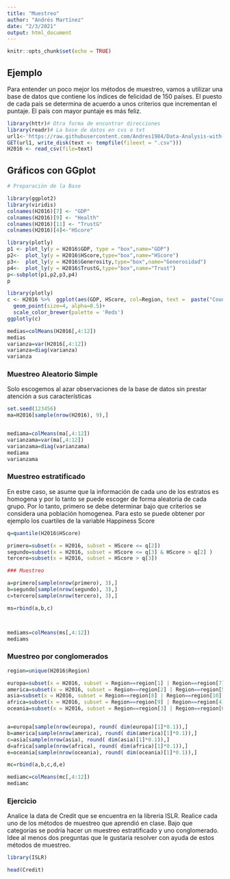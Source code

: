```yaml
---
title: "Muestreo"
author: "Andrés Martínez"
date: "2/3/2021"
output: html_document
---
```


```r
knitr::opts_chunk$set(echo = TRUE)
```

## Ejemplo

Para entender un poco mejor los métodos de muestreo, vamos a utilizar una base de datos que contiene los índices de felicidad de 150 países. El puesto de cada país se determina de acuerdo a unos criterios que incrementan el puntaje. El país con mayor puntaje es más feliz. 

```r
library(httr)# Otra forma de encontrar direcciones
library(readr)# La base de datos en cvs o txt
url1<-'https://raw.githubusercontent.com/Andres1984/Data-Analysis-with-R/master/Bases/2016.csv'
GET(url1, write_disk(text <- tempfile(fileext = ".csv"))) 
H2016 <- read_csv(file=text)
```





## Gráficos con GGplot

```r
# Preparación de la Base

library(ggplot2)
library(viridis)
colnames(H2016)[7] <- "GDP"
colnames(H2016)[9] <- "Health"
colnames(H2016)[11] <- "TrustG"
colnames(H2016)[4]<-"HScore"
```


```r
library(plotly)
p1 <- plot_ly(y = H2016$GDP, type = "box",name="GDP") 
p2<-  plot_ly(y = H2016$HScore,type="box",name="HScore")
p3<-  plot_ly(y = H2016$Generosity,type="box",name="Generosidad")
p4<-  plot_ly(y = H2016$TrustG,type="box",name="Trust")
p<-subplot(p1,p2,p3,p4)
p 
```



```r
library(plotly)
c <- H2016 %>%  ggplot(aes(GDP, HScore, col=Region, text =  paste("Country:", Country, "<br>", "Happiness:",HScore, "<br>", "Economy:", GDP, "<br>", "Family:", Family, "<br>", "Health:", Health, "<br>", "Freedom:", Freedom, "<br>", "Trust:", TrustG, "<br>", "Generosity:", Generosity)))+
  geom_point(size=4, alpha=0.5)+
  scale_color_brewer(palette = 'Reds')
ggplotly(c)
```

```r


medias=colMeans(H2016[,4:12])
medias
varianza=var(H2016[,4:12])
varianza=diag(varianza)
varianza

```




### Muestreo Aleatorio Simple

Solo escogemos al azar observaciones de la base de datos sin prestar atención a sus características

```r
set.seed(123456)
ma=H2016[sample(nrow(H2016), 9),]


mediama=colMeans(ma[,4:12])
varianzama=var(ma[,4:12])
varianzama=diag(varianzama)
mediama
varianzama

```

### Muestreo estratificado

En estre caso, se asume que la información de cada uno de los estratos es homogena y por lo tanto se puede escoger de forma aleatoria de cada grupo. Por lo tanto, primero se debe determinar bajo que criterios se considera una población homogenea. Para esto se puede obtener por ejemplo los cuartiles de la variable Happiness Score

```r

q=quantile(H2016$HScore)

primero=subset(x = H2016, subset = HScore <= q[2])
segundo=subset(x = H2016, subset = HScore <= q[3] & HScore > q[2] )
tercero=subset(x = H2016, subset = HScore > q[3])

### Muestreo 

a=primero[sample(nrow(primero), 3),]
b=segundo[sample(nrow(segundo), 3),]
c=tercero[sample(nrow(tercero), 3),]

ms=rbind(a,b,c)



mediams=colMeans(ms[,4:12])
mediams
```



### Muestreo por conglomerados

```r
region=unique(H2016$Region)

europa=subset(x = H2016, subset = Region==region[1] | Region==region[7])
america=subset(x = H2016, subset = Region==region[2] | Region==region[5] )
asia=subset(x = H2016, subset = Region==region[8] | Region==region[10] )
africa=subset(x = H2016, subset = Region==region[9] | Region==region[4] )
oceania=subset(x = H2016, subset = Region==region[3] | Region==region[6] )


a=europa[sample(nrow(europa), round( dim(europa)[1]*0.1)),]
b=america[sample(nrow(america), round( dim(america)[1]*0.1)),]
c=asia[sample(nrow(asia), round( dim(asia)[1]*0.1)),]
d=africa[sample(nrow(africa), round( dim(africa)[1]*0.1)),]
e=oceania[sample(nrow(oceania), round( dim(oceania)[1]*0.1)),]

mc=rbind(a,b,c,d,e)

mediamc=colMeans(mc[,4:12])
mediamc

```


### Ejercicio

Analice la data de Credit que se encuentra en la libreria ISLR. Realice cada uno de los métodos de muestreo que aprendió en clase. Bajo que categorias se podría hacer un muestreo estratificado y uno conglomerado. Idee al menos dos preguntas que le gustaría resolver con ayuda de estos métodos de muestreo.

```r
library(ISLR)

head(Credit)
```
